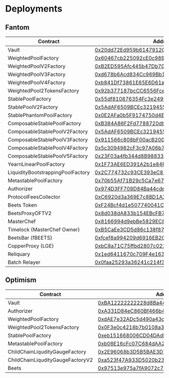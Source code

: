 # Deployments
## Fantom 
| Contract | Address |
| -------- | ------- |
| Vault | [0x20dd72Ed959b6147912C2e529F0a0C651c33c9ce](https://ftmscan.com/address/0x20dd72ed959b6147912c2e529f0a0c651c33c9ce) |
| WeightedPoolFactory | [0x60467cb225092cE0c989361934311175f437Cf53](https://ftmscan.com/address/0x60467cb225092cE0c989361934311175f437Cf53) |
| WeightedPoolV2Factory | [0xB2ED595Afc445b47Db7043bEC25e772bf0FA1fbb](https://ftmscan.com/address/0xB2ED595Afc445b47Db7043bEC25e772bf0FA1fbb) |
| WeightedPoolV3Factory | [0xd678b6Acd834Cc969Bb19Ce82727f2a541fb7941](https://ftmscan.com/address/0xd678b6Acd834Cc969Bb19Ce82727f2a541fb7941) |
| WeightedPoolV4Factory | [0xb841Df73861E65E6D61a80F503F095a91ce75e15](https://ftmscan.com/address/0xb841Df73861E65E6D61a80F503F095a91ce75e15) |
| WeightedPool2TokensFactory | [0x92b377187bcCC6556FceD2f1e6DAd65850C20630](https://ftmscan.com/address/0x92b377187bccc6556fced2f1e6dad65850c20630)|
| StablePoolFactory | [0x55df810876354Fc3e249f701Dd78DeDE57991F8D](https://ftmscan.com/address/0x55df810876354fc3e249f701dd78dede57991f8d) |
| StablePoolV2Factory | [0x5AdAF6509BCEc3219455348AC45d6D3261b1A990](https://ftmscan.com/address/0x5AdAF6509BCEc3219455348AC45d6D3261b1A990) |
| StablePhantomPoolFactory | [0x0E2AFa0b5F9174750d4E84Bf9798f89b79Bd5bF4](https://ftmscan.com/address/0x0e2afa0b5f9174750d4e84bf9798f89b79bd5bf4) |
| ComposableStablePoolFactory | [0xB384A86F2Fd7788720db42f9daa60fc07EcBeA06](https://ftmscan.com/address/0xB384A86F2Fd7788720db42f9daa60fc07EcBeA06) |
| ComposableStablePoolV2Factory | [0x5AdAF6509BCEc3219455348AC45d6D3261b1A990](https://ftmscan.com/address/0x5AdAF6509BCEc3219455348AC45d6D3261b1A990) |
| ComposableStablePoolV3Factory | [0x911566c808bF00acB200B418564440A2Af177548](https://ftmscan.com/address/0x911566c808bF00acB200B418564440A2Af177548) |
| ComposableStablePoolV4Factory | [0x5c3094982cF3c97A06b7d62A6f7669F14a199B19](https://ftmscan.com/address/0x5c3094982cF3c97A06b7d62A6f7669F14a199B19) |
| ComposableStablePoolV5Factory | [0x23F03a4fb344d8B98833d2ACe093cc305E03474f](https://ftmscan.com/address/0x23F03a4fb344d8B98833d2ACe093cc305E03474f) |
| YearnLinearPoolFactory | [0x1F73AE6ED391A2b1e84Ff988A1Bb5394B78a4A71](https://ftmscan.com/address/0x1f73ae6ed391a2b1e84ff988a1bb5394b78a4a71) |
| LiquidityBootstrappingPoolFactory | [0x2C774732c93CE393eC8125bDA49fb3737Ae6F473](https://ftmscan.com/address/0x2c774732c93ce393ec8125bda49fb3737ae6f473#code)
| MetastablePoolFactory | [0x70b55Af71B29c5Ca7e67bD1995250364C4bE5554](https://ftmscan.com/address/0x70b55af71b29c5ca7e67bd1995250364c4be5554) |
| Authorizer | [0x974D3FF709D84Ba44cde3257C0B5B0b14C081Ce9](https://ftmscan.com/address/0x974D3FF709D84Ba44cde3257C0B5B0b14C081Ce9)
| ProtocolFeesCollector | [0xC6920d3a369E7c8BD1A22DbE385e11d1F7aF948F](https://ftmscan.com/address/0xc6920d3a369e7c8bd1a22dbe385e11d1f7af948f)
| Beets Token | [0xF24Bcf4d1e507740041C9cFd2DddB29585aDCe1e](https://ftmscan.com/token/0xf24bcf4d1e507740041c9cfd2dddb29585adce1e)
| BeetsProxyOFTV2 | [0x8d038dA833b154EBcFB7965a9eE7C4Ad72671b21](https://ftmscan.com/address/0x8d038dA833b154EBcFB7965a9eE7C4Ad72671b21)
| MasterChef | [0x8166994d9ebBe5829EC86Bd81258149B87faCfd3](https://ftmscan.com/address/0x8166994d9ebBe5829EC86Bd81258149B87faCfd3#code)
| Timelock (MasterChef Owner) | [0xB5CaEe3CD5d86c138f879B3abC5B1bebB63c6471](https://ftmscan.com/address/0xb5caee3cd5d86c138f879b3abc5b1bebb63c6471#code)
| BeetsBar (fBEETS) | [0xfcef8a994209d6916EB2C86cDD2AFD60Aa6F54b1](https://ftmscan.com/address/0xfcef8a994209d6916EB2C86cDD2AFD60Aa6F54b1)
| CopperProxy (LGE) | [0xbC8a71C75ffbd2807c021F4F81a8832392dEF93c](https://ftmscan.com/address/0xbC8a71C75ffbd2807c021F4F81a8832392dEF93c#code)
| Reliquary | [0x1ed6411670c709F4e163854654BD52c74E66D7eC](https://ftmscan.com/address/0x1ed6411670c709F4e163854654BD52c74E66D7eC)
| Batch Relayer | [0x0faa25293a36241c214f3760c6ff443e1b731981](https://ftmscan.com/address/0x0faa25293a36241c214f3760c6ff443e1b731981)
## Optimism
| Contract | Address |
| -------- | ------- |
| Vault | [0xBA12222222228d8Ba445958a75a0704d566BF2C8](https://optimistic.etherscan.io/address/0xBA12222222228d8Ba445958a75a0704d566BF2C8)
| Authorizer | [0xA331D84eC860Bf466b4CdCcFb4aC09a1B43F3aE6](https://optimistic.etherscan.io/address/0xA331D84eC860Bf466b4CdCcFb4aC09a1B43F3aE6)
| WeightedPoolFactory | [0xdAE7e32ADc5d490a43cCba1f0c736033F2b4eFca](https://optimistic.etherscan.io/address/0xdAE7e32ADc5d490a43cCba1f0c736033F2b4eFca)
| WeightedPool2TokensFactory | [0x0F3e0c4218b7b0108a3643cFe9D3ec0d4F57c54e](https://optimistic.etherscan.io/address/0x0F3e0c4218b7b0108a3643cFe9D3ec0d4F57c54e)
| StablePoolFactory | [0xeb151668006CD04DAdD098AFd0a82e78F77076c3](https://optimistic.etherscan.io/address/0xeb151668006CD04DAdD098AFd0a82e78F77076c3)
| MetastablePoolFactory | [0xb08E16cFc07C684dAA2f93C70323BAdb2A6CBFd2](https://optimistic.etherscan.io/address/0xb08e16cfc07c684daa2f93c70323badb2a6cbfd2)
| ChildChainLiqudityGaugeFactory | [0x2E96068b3D5B5BAE3D7515da4A1D2E52d08A2647](https://optimistic.etherscan.io/address/0x2E96068b3D5B5BAE3D7515da4A1D2E52d08A2647)
| ChildChainLiqudityGaugeFactoryV2 | [0xa523f47A933D5020b23629dDf689695AA94612Dc](https://optimistic.etherscan.io/address/0xa523f47A933D5020b23629dDf689695AA94612Dc)
| Beets | [0x97513e975a7fA9072c72C92d8000B0dB90b163c5](https://optimistic.etherscan.io/address/0xb4Bc46bc6cB217B59ea8F4530BaE26Bf69F677f0)

